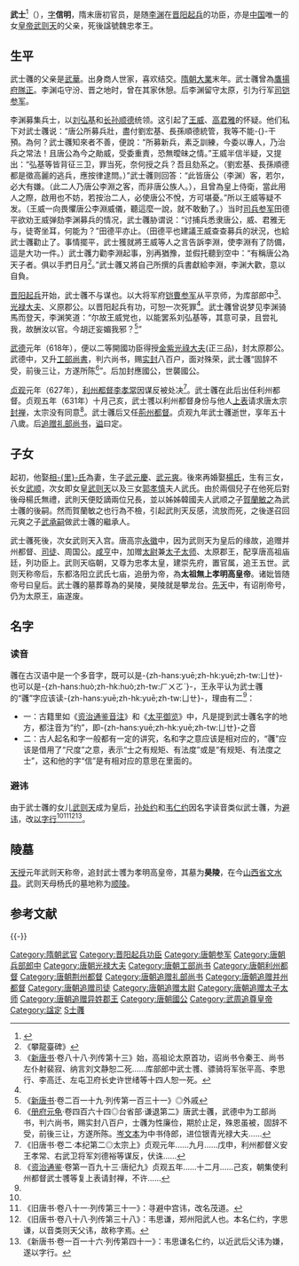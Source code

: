 {{東亞男性歷史人物
|名稱 =武士彠
|身份 =
|國家 =
|時代 =
|主君 =
|屆數 =
|最高職務 =
|前任 = 
|繼任 = 
|圖片名稱 =
|圖片大小 =
|圖片說明 =
|姓 =[[武姓|武]]
|名 =士彠
|姓名 =
|字 =信明
|號=
|名乘 =<!--琉球士族用-->
|官職 =
|封爵 =寿阳县公→正二品太原郡公→从一品应国公→周定公→太原郡王→魏忠孝王
|封號 =
|位階 =
|御稱號 =<!--日本皇族之稱號-->
|宮號1 =<!--日本皇族之宮號-->
|宮號2 =<!--朝鮮王族之宮號-->
|封地 =
|神號 =
|族裔 = 
|旗籍 =<!--清朝旗人專用-->
|氏族 =
|籍貫 =
|本貫 =
|祖籍 =
|本籍 =
|出身地 =
|府邸 =
|世系 = 
|初名 =
|乳名 =<!--日本、朝鮮、琉球以外人物用-->
|幼名 =<!--日本人用-->
|兒名 =<!--朝鮮人用-->
|童名 =<!--琉球人用-->
|小字 =
|別名 =
|法號 =
|院號 =
|其他名號 =
|出生日期 =[[北周|北周]]建德六年<br>577年
|出生地點 =
|婚年 =
|逝世日期 =[[唐太宗|唐太宗]][[貞觀_(唐朝)|貞觀]]九年<br>{{death year and age|635|577}}
|逝世地點 =
|諡號 =定公<br>忠孝王<br/>孝明高皇帝（武周[[武則天|武則天]]追諡）
|廟號 =太祖（武周[[武則天|武則天]]追上）
|墓葬 =昊陵
|父親 =顯祖文穆皇帝[[武華|武華]]
|嫡母 =
|母親 =[[文穆皇后|文穆皇后]]趙氏
|繼父=
|繼母=
|元配 =[[相里夫人|相里夫人]]
|正室 =
|妻 =
|繼室 =[[孝明高皇后|孝明高皇后]]楊氏
|平妻 =
|側室 =
|元配之父 =
|元配之嫡母 =
|元配之母 =
|正室之父 =
|正室之嫡母 =
|正室之母 =
|妻之父 =
|妻之嫡母 =
|妻之母 =
|繼室之父 =[[杨达_(遂宁县子)|杨达]]<ref>实为武则天自抬身价伪造世系，最早出现于[[李峤|李峤]]《攀龙台碑》，见黄正建《关于武则天身世的一点猜测》</ref>
|繼室之嫡母 =
|繼室之母 =
|平妻之父 =
|平妻之嫡母 =
|平妻之母 =
|兄弟 =大哥：宣城县公[[武士稜|武士稜]]<br>二哥：[[武士讓|武士讓]]<br>三哥：安陆县公[[武士逸|武士逸]]
|姊妹 =
|嫡兄弟 =
|嫡姊妹 =
|庶兄弟 =
|庶姊妹 =
|同胞兄弟 =
|同胞姊妹 =
|異母兄弟 =
|異母姊妹 =
|異父兄弟 =
|異父姊妹 =
|繼兄弟 =
|繼姊妹 =
|子 =长子：梁宪王[[武元庆|武元庆]]<br>次子：魏德王[[武元爽|武元爽]]
|女 =长女：韓國夫人[[武順|武順]]<br>次女：則天順聖皇后[[武則天|武則天]]<br>季女：[[郭孝慎|郭孝慎]]夫人武氏
|嫡子 =
|嫡女 =
|庶子 =
|庶女 =
|養子 =
|養女 =
|繼子 =
|繼女 =
|其他親屬 =
七世祖：归义候[[武念|武念]]<br>
六世祖：晋阳公[[武洽|武洽]]<br>
五世祖：[[武神龟|武神龟]]<br>
高祖父：嚴祖成皇帝[[武克已|武克已]]<br>高祖母：[[成莊皇后|成莊皇后]]裴氏<br>
曾祖父：肅祖章敬皇帝[[武居常|武居常]]<br>曾祖母：[[章敬皇后_(武居常)|章敬皇后]]劉氏<br>
祖父：烈祖昭安皇帝[[武俭|武俭]]<br>祖母：[[昭安皇后|昭安皇后]]宋氏<br>
孙子：梁宣王[[武三思|武三思]]<br>
孙子：魏宣王[[武承嗣|武承嗣]]<br>
侄子：蜀王[[武至元|武至元]]<br>
外孫子：周国公[[贺兰敏之|贺兰敏之]]<br>
外孫女：[[贺兰氏_(魏国夫人)|魏国夫人贺兰氏]]
|出身 = <!---此处指科举出身--->
|功名 = 
|經歷 = 
|著作 =
|注釋 =
}}
'''武士{{ruby|彠|-{zh-cn:yuē;zh-tw:ㄩㄝ}-}}'''<ref name=autogenerated1>{{Cite book | author = 樊英峰主编 | title = 《乾陵文化研究 3》 | location = 西安| publisher = 三秦出版社  | date =2007| pages =177-181 |ISBN =7-80736-349-5| accessdate = 2015-01-28 | url = | language= zh-cn| quote = }}</ref>（{{bd|577年||635年||catIdx=W}}），[[表字|字]]'''信明'''，隋末唐初官员，是随[[李渊|李渊]]在[[晋阳起兵|晋阳起兵]]的功臣，亦是[[中国|中国]]唯一的女[[皇帝|皇帝]][[武则天|武则天]]的父亲，死後諡號魏忠孝王。

== 生平 ==

武士彠的父亲是[[武華|武華]]。出身商人世家，喜欢结交。[[隋朝|隋朝]][[大业_(年号)|大業]]末年。武士彠曾為[[鷹揚府|鷹揚府]][[隊正|隊正]]。李渊屯守汾、晋之地时，曾在其家休憩。后李渊留守太原，引为行军[[司铠参军|司铠参军]]。

李渊募集兵士，以[[劉弘基|刘弘基]]和[[长孙顺德|长孙顺德]]统领。这引起了[[王威_(隋朝)|王威]]、[[高君雅|高君雅]]的怀疑。他们私下对武士彠说：“唐公所募兵壯，盡付劉宏基、長孫順德統管，我等不能-{}-干預。為何？武士彠知來者不善，便說：“所募新兵，素乏訓練，今委以專人，乃治兵之常法！且唐公為今之勛威，受委重責，恐無曖昧之情。”王威半信半疑，又提出：“弘基等皆背征三卫，罪当死，奈何授之兵？吾且劾系之。（劉宏基、長孫順德都是徵高麗的逃兵，應按律逮問。）”武士彠则回答：“此皆唐公（李渊）客，若尔，必大有嫌。（此二人乃唐公李淵之客，而非唐公族人。），且曾為皇上侍衛，當此用人之際，啟用也不妨，若按治二人，必使唐公不悅，方可堪憂。”所以王威等疑不发。（王威一向畏懼唐公李淵威儀，聽這麼一說，就不敢動了。）当时[[司兵参军|司兵参军]]田德平欲劝王威弹劾李渊募兵的情况，武士彠胁谓说：“讨捕兵悉隶唐公，威、君雅无与，徒寄坐耳，何能为？”田德平亦止。（田德平也建議王威查查募兵的狀況，也給武士彠勸止了。事情擺平，武士獲就將王威等人之言告訴李淵，使李淵有了防備，這是大功一件。）武士彠力勸李淵起事，別再猶豫，並假托聽到空中：“有稱唐公為天子者。俱以手捫日月<ref>《攀龍臺碑》</ref>。”武士彠又將自己所撰的兵書獻給李淵，李渊大歡，意以自負。

[[晋阳起兵|晋阳起兵]]开始，武士彠不与谋也。以大将军府[[铠曹参军|铠曹参军]]从平京师，为库部郎中<ref name="a1">《[[新唐书|新唐书]]·卷八十八·列传第十三》始，高祖论太原首功，诏尚书令秦王、尚书左仆射裴寂、纳言刘文静恕二死......库部郎中武士彟、骠骑将军张平高、李思行、李高迁、左屯卫府长史许世绪等十四人恕一死。</ref>、[[光禄大夫|光禄大夫]]、义原郡公。以晋阳起兵有功，可恕一次死罪<ref name="a1"/>。武士彠曾说梦见李渊骑馬而登天，李渊笑道：“尔故王威党也，以能罢系刘弘基等，其意可录，且尝礼我，故酬汝以官。今胡迂妄媚我邪？<ref>《[[新唐书|新唐书]]·卷二百一十九·列传第一百三十一》◎外戚</ref>”

[[武德|武德]]元年（618年），便以二等開國功臣得授[[金紫光祿大夫|金紫光祿大夫]](正三品)，封太原郡公。武德中，又升[[工部尚書|工部尚書]]，判六尚书，赐[[实封|实封]]八百户，面对殊荣，武士彠“固辞不受，前後三让，方遂所陈<ref>《[[册府元龟|册府元龟]]·卷四百六十四◎台省部·谦退第二》唐武士彠，武德中为工部尚书，判六尚书，赐实封八百户，士彠为性廉俭，期於止足，殊恩虽被，固辞不受，前後三让，方遂所陈。[[岑文本|岑文本]]为中书侍郎，进位银青光禄大夫......</ref>”。后加封應國公，世襲國公。

[[貞觀_(唐朝)|贞观]]元年（627年），[[利州_(西魏)|利州]][[都督|都督]][[李孝常|李孝常]]因谋反被处决<ref>《旧唐书·卷二·本纪第二◎太宗上》贞观元年......九月......戊申，利州都督义安王孝常、右武卫将军刘德裕等谋反，伏诛......</ref>。武士彠在此后出任利州都督。贞观五年（631年）十月己亥，武士彟以利州都督身份与他人[[上表|上表]]请求唐太宗[[封禅|封禅]]，太宗没有同意<ref>《[[资治通鉴|资治通鉴]]·卷第一百九十三·唐纪九》贞观五年......十二月......己亥，朝集使利州都督武士彟等复上表请封禅，不许......</ref>。武士彠后又任[[荆州_(古代)|荊州]][[都督|都督]]。贞观九年武士彠逝世，享年五十八歲。后[[追赠|追赠]][[礼部尚书|礼部尚书]]，[[谥|谥]]曰定。

== 子女 ==

起初，他娶[[相里夫人|相-{里}-氏]]為妻，生子[[武元慶|武元慶]]、[[武元爽|武元爽]]。後來再婚娶[[杨氏_(武则天母)|楊氏]]，生有三女，长女[[武顺|武顺]]，次女即女皇[[武则天|武则天]]以及三女[[郭孝慎|郭孝慎]]夫人武氏。由於兩個兒子在他死后對後母楊氏無禮，武則天便貶謫兩位兄長，並以姊姊韓國夫人武顺之子[[賀蘭敏之|賀蘭敏之]]為武士彠的後嗣。然而賀蘭敏之也行為不檢，引起武則天反感，流放而死，之後遂召回元爽之子[[武承嗣|武承嗣]]做武士彠的繼承人。

武士彠死後，次女武则天入宫。唐高宗[[永徽|永徽]]中，因为武则天为皇后的缘故，追赠并州都督、[[司徒|司徒]]、周国公。[[咸亨|咸亨]]中，加赠[[太尉|太尉]]兼[[太子太师|太子太师]]、太原郡王，配享唐高祖庙廷，列功臣上。武则天临朝，又尊为忠孝太皇，建崇先府，置官属，追王五世。武则天称帝后，东都洛阳立武氏七庙，追册为帝，為'''太祖無上孝明高皇帝'''。诸妣皆随帝号曰皇后。武士彠的墓葬尊為的昊陵，昊陵就是攀龙台。[[先天_(年号)|先天]]中，有诏削帝号，仍为太原王，庙遂废。

==名字==

=== 读音 ===

彠在古汉语中是一个多音字，既可以是-{zh-hans:yuē;zh-hk:yuē;zh-tw:ㄩㄝ}-也可以是-{zh-hans:huò;zh-hk:huò;zh-tw:ㄏㄨㄛˋ}-，王永平认为武士彠的“彠”字应该读-{zh-hans:yuē;zh-hk:yuē;zh-tw:ㄩㄝ}-，理由有二<ref name=autogenerated1 />：
*一：古籍里如《[[资治通鉴音注|资治通鉴音注]]》和《[[太平御览|太平御览]]》中，凡是提到武士彠名字的地方，都注音为“约”，即-{zh-hans:yuē;zh-hk:yuē;zh-tw:ㄩㄝ}-之音
*二：古人起名和字一般都有一定的讲究，名和字之意应该是相对应的，“彠”应该是借用了“尺度”之意，表示“士之有规矩、有法度”或是“有规矩、有法度之士”，这和他的字“信”是有相对应的意思在里面的。

===避讳===
由于武士彠的女儿[[武则天|武则天]]成为皇后，[[孙处约|孙处约]]和[[韦仁约|韦仁约]]因名字读音类似武士彠，为[[避讳|避讳]]，改[[以字行|以字行]]<ref name=autogenerated1 /><ref>《旧唐书·卷八十一·列传第三十一》：寻避中宫讳，改名茂道。</ref><ref>《旧唐书·卷八十八·列传第三十八》：韦思谦，郑州阳武人也。本名仁约，字思谦，以音类则天父讳，故称字焉。</ref><ref>《新唐书·卷一百一十六·列传第四十一》：韦思谦名仁约，以近武后父讳为嫌，遂以字行。</ref>。

== 陵墓 ==
[[天授_(武周)|天授]]元年武则天称帝，追封武士彟为孝明高皇帝，其墓为'''昊陵'''，在今[[山西省|山西省]][[文水县|文水县]]。武则天母杨氏的墓地称为[[唐顺陵|顺陵]]。

== 参考文献 ==
{{Reflist|30em}}

{{-}}
{{中国皇帝|父亲[[武華|武周顯祖]]武華|[[武则天|武则天]]|孝明高皇帝|[[武周|武周]]追尊}}
{{唐朝君主}}
{{武周则天皇帝皇室}}
{{DEFAULTSORT:W}}
[[Category:隋朝武官|Category:隋朝武官]]
[[Category:晋阳起兵功臣|Category:晋阳起兵功臣]]
[[Category:唐朝参军|Category:唐朝参军]]
[[Category:唐朝兵部郎中|Category:唐朝兵部郎中]]
[[Category:唐朝光禄大夫|Category:唐朝光禄大夫]]
[[Category:唐朝工部尚书|Category:唐朝工部尚书]]
[[Category:唐朝利州都督|Category:唐朝利州都督]]
[[Category:唐朝荆州都督|Category:唐朝荆州都督]]
[[Category:唐朝追赠礼部尚书|Category:唐朝追赠礼部尚书]]
[[Category:唐朝追赠并州都督|Category:唐朝追赠并州都督]]
[[Category:唐朝追赠司徒|Category:唐朝追赠司徒]]
[[Category:唐朝追赠太尉|Category:唐朝追赠太尉]]
[[Category:唐朝追赠太子太师|Category:唐朝追赠太子太师]]
[[Category:唐朝追赠异姓郡王|Category:唐朝追赠异姓郡王]]
[[Category:唐朝國公|Category:唐朝國公]]
[[Category:武周追尊皇帝|Category:武周追尊皇帝]]
[[Category:諡定|Category:諡定]]
[[Category:武姓|S士彠]]